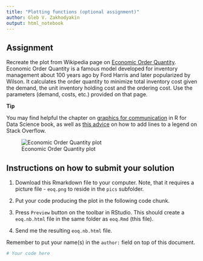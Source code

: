 ```yaml
---
title: "Plotting functions (optional assignment)"
author: Gleb V. Zakhodyakin
output: html_notebook
---
```


## Assignment

Recreate the plot from Wikipedia page on [Economic Order Quantity](https://en.wikipedia.org/wiki/Economic_order_quantity).
Economic Order Quantity is a famous model developed for inventory management about 100 years ago by Ford Harris and later popularized by Wilson. It calculates the order quantity to minimize total inventory cost given the demand, the unit inventory holding cost and the ordering cost. Use the parameters (demand, costs, etc.) provided on that page.

**Tip**

You may find helpful the chapter on [graphics for communication](http://r4ds.had.co.nz/graphics-for-communication.html) in R for Data Science book, as well as [this advice](http://stackoverflow.com/questions/18060116/adding-legend-to-ggplot-when-lines-were-added-manually) on how to add lines to a legend on Stack Overflow.

![Economic Order Quantity plot](pics/eoq.png)

## Instructions on how to submit your solution

1. Download this Rmarkdown file to your computer. Note, that it requires a picture file - `eoq.png` to reside in the `pics` subfolder.

2. Put your code producing the plot in the following code chunk. 

3. Press `Preview` button on the toolbar in RStudio. This should create a `eoq.nb.html` file in the same folder as `eoq.Rmd` (this file).

4. Send me the resulting `eoq.nb.html` file. 

Remember to put your name(s) in the `author:` field on top of this document.

```r
# Your code here

```

